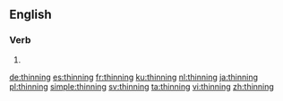 ==English==

===Verb===
{{head|en|present participle}}

# {{present participle of|thin|lang=en}}

[[de:thinning]]
[[es:thinning]]
[[fr:thinning]]
[[ku:thinning]]
[[nl:thinning]]
[[ja:thinning]]
[[pl:thinning]]
[[simple:thinning]]
[[sv:thinning]]
[[ta:thinning]]
[[vi:thinning]]
[[zh:thinning]]